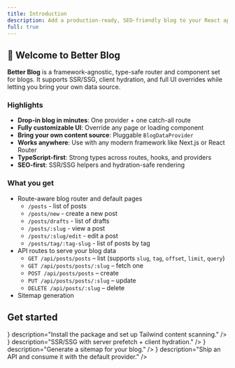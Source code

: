 ```yaml
---
title: Introduction
description: Add a production-ready, SEO-friendly blog to your React app in minutes.
full: true
---
```



## 👋 Welcome to Better Blog

**Better Blog** is a framework-agnostic, type-safe router and component set for blogs. It supports SSR/SSG, client hydration, and full UI overrides while letting you bring your own data source.

### Highlights

- **Drop-in blog in minutes**: One provider + one catch-all route
- **Fully customizable UI**: Override any page or loading component
- **Bring your own content source**: Pluggable `BlogDataProvider`
- **Works anywhere**: Use with any modern framework like Next.js or React Router
- **TypeScript-first**: Strong types across routes, hooks, and providers
- **SEO-first**: SSR/SSG helpers and hydration-safe rendering

### What you get
- Route-aware blog router and default pages
  - `/posts` - list of posts
  - `/posts/new` - create a new post
  - `/posts/drafts` - list of drafts
  - `/posts/:slug` - view a post
  - `/posts/:slug/edit` - edit a post
  - `/posts/tag/:tag-slug` - list of posts by tag
- API routes to serve your blog data
  - `GET /api/posts/posts` – list (supports `slug`, `tag`, `offset`, `limit`, `query`)
  - `GET /api/posts/posts/:slug` – fetch one
  - `POST /api/posts/posts` – create
  - `PUT /api/posts/posts/:slug` – update
  - `DELETE /api/posts/:slug` – delete
- Sitemap generation

## Get started

<Cards>
  <Card
    title="Installation"
    href="/installation"
    icon={<Rocket size={20} />}
    description="Install the package and set up Tailwind content scanning."
  />
  <Card
    title="Next.js App Router"
    href="/nextjs-app-router"
    icon={<Server size={20} />}
    description="SSR/SSG with server prefetch + client hydration."
  />
  <Card
    title="Sitemap generation"
    href="/sitemap"
    icon={<Layers size={20} />}
    description="Generate a sitemap for your blog."
  />
  <Card
    title="API routes"
    href="/api-routes"
    icon={<Router size={20} />}
    description="Ship an API and consume it with the default provider."
  />
</Cards>

